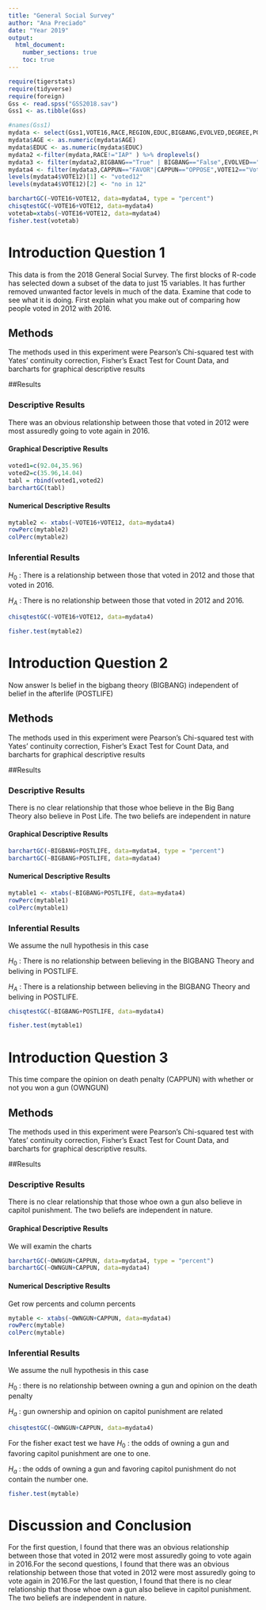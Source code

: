 ---
title: "General Social Survey"
author: "Ana Preciado"
date: "Year 2019"
output: 
  html_document:
    number_sections: true
    toc: true
---


```{r include=FALSE,echo=FALSE}
require(tigerstats)
require(tidyverse)
require(foreign)
Gss <- read.spss("GSS2018.sav")
Gss1 <- as.tibble(Gss)
```

```{r include=FALSE,echo=FALSE}
#names(Gss1)
mydata <- select(Gss1,VOTE16,RACE,REGION,EDUC,BIGBANG,EVOLVED,DEGREE,POSTLIFE,AGE,OWNGUN,CAPPUN,COURTS,POLVIEWS,VOTE12,GOD)
mydata$AGE <- as.numeric(mydata$AGE)
mydata$EDUC <- as.numeric(mydata$EDUC)
mydata2 <-filter(mydata,RACE!="IAP" ) %>% droplevels()
mydata3 <- filter(mydata2,BIGBANG=="True" | BIGBANG=="False",EVOLVED=="True"|EVOLVED=="False",POSTLIFE=="YES"|POSTLIFE=="NO",OWNGUN=="YES"|OWNGUN=="NO",COURTS=="TOO HARSH"|COURTS=="NOT HARSH ENOUGH"|COURTS=="ABOUT RIGHT") %>% droplevels()
mydata4 <- filter(mydata3,CAPPUN=="FAVOR"|CAPPUN=="OPPOSE",VOTE12=="Voted"|VOTE12=="Did not vote",VOTE16=="Voted"|VOTE16=="Did not vote") %>% droplevels()
levels(mydata4$VOTE12)[1] <- "voted12"
levels(mydata4$VOTE12)[2] <- "no in 12"

```


```{r}
barchartGC(~VOTE16+VOTE12, data=mydata4, type = "percent") 
chisqtestGC(~VOTE16+VOTE12, data=mydata4)
votetab=xtabs(~VOTE16+VOTE12, data=mydata4)
fisher.test(votetab)
```

# Introduction Question 1

<!--In this section you explain what you are trying to show.  Where did the data come from?  What is the research or other question you are trying to answer?!-->

This data is from the 2018 General Social Survey. The first blocks of R-code has selected down a subset of the data to just 15 variables. It has further removed unwanted factor levels in much of the data. Examine that code to see what it is doing. First explain what you make out of comparing how people voted in 2012 with 2016.


## Methods

<!--Decide on your methods:  use "variable analysis" or other appropriate descriptors.  Make sure to choose at least one graphical method and at least one numerical method.!--> 
The methods used in this experiment were Pearson's Chi-squared test with Yates' continuity correction, Fisher's Exact Test for Count Data, and barcharts for graphical descriptive results


##Results

<!--Divide this section into two sub-sections:  One for your descriptive  results and one for your inferential results.!--> 



### Descriptive Results 

There was an obvious relationship between those that voted in 2012 were most assuredly going to vote again in 2016.


#### Graphical Descriptive Results

<!--Graphical results here.  Make sure to show your code.  Provide appropriate labels for axes, giving units if possible, and provide a good title for the graph, too.  Use the graphical results to describe the patterns if any that exist in the data as focused toward the research question!-->

```{r}
voted1=c(92.04,35.96) 
voted2=c(35.96,14.04)
tabl = rbind(voted1,voted2)
barchartGC(tabl)
```


#### Numerical Descriptive Results

<!--Numerical results go here. Use the numerical results to describe the patterns if any that exist in the data as focused toward the research question!--> 
```{r}
mytable2 <- xtabs(~VOTE16+VOTE12, data=mydata4)
rowPerc(mytable2) 
colPerc(mytable2)
```



### Inferential Results

<!--State hypothesis clearly.  Make sure your discussion of the inferential test covers all the aspects that the test output produces, such as test statistic, p-value etc.  Make a decision about the null hypothesis, explain the assumptions on which the selected test/procedure was based, and why the chosen procedure satisfys the assumptions and is appropriate to answer the research question!-->  
$H_0$ : There is a relationship between those that voted in 2012 and those that voted in 2016.

$H_A$ : There is no relationship between those that voted in 2012 and 2016.
```{r}
chisqtestGC(~VOTE16+VOTE12, data=mydata4)
```

```{r}
fisher.test(mytable2)
```


# Introduction Question 2

<!--In this section you explain what you are trying to show.  Where did the data come from?  What is the research or other question you are trying to answer?!-->

Now answer Is belief in the bigbang theory (BIGBANG) independent of belief in the afterlife (POSTLIFE)

## Methods

<!--Decide on your methods:  use "variable analysis" or other appropriate descriptors.  Make sure to choose at least one graphical method and at least one numerical method.!-->
The methods used in this experiment were Pearson's Chi-squared test with Yates' continuity correction, Fisher's Exact Test for Count Data, and barcharts for graphical descriptive results 


##Results

<!--Divide this section into two sub-sections:  One for your descriptive  results and one for your inferential results.!-->

### Descriptive Results
There is no clear relationship that those whoe believe in the Big Bang Theory also believe in Post Life. The two beliefs are independent in nature

#### Graphical Descriptive Results

<!--Graphical results here.  Make sure to show your code.  Provide appropriate labels for axes, giving units if possible, and provide a good title for the graph, too.  Use the graphical results to describe the patterns if any that exist in the data as focused toward the research question!-->
```{r}
barchartGC(~BIGBANG+POSTLIFE, data=mydata4, type = "percent") 
barchartGC(~BIGBANG+POSTLIFE, data=mydata4)
```


#### Numerical Descriptive Results

<!--Numerical results go here. Use the numerical results to describe the patterns if any that exist in the data as focused toward the research question!-->

```{r}
mytable1 <- xtabs(~BIGBANG+POSTLIFE, data=mydata4)
rowPerc(mytable1) 
colPerc(mytable1)
```

### Inferential Results

<!--State hypothesis clearly.  Make sure your discussion of the inferential test covers all the aspects that the test output produces, such as test statistic, p-value etc.  Make a decision about the null hypothesis, explain the assumptions on which the selected test/procedure was based, and why the chosen procedure satisfys the assumptions and is appropriate to answer the research question!--> 
We assume the null hypothesis in this case  

$H_0$ : There is no relationship between believing in the BIGBANG Theory and beliving in POSTLIFE.

$H_A$ : There is a relationship between believing in the BIGBANG Theory and beliving in POSTLIFE.
```{r}
chisqtestGC(~BIGBANG+POSTLIFE, data=mydata4)
```

```{r}
fisher.test(mytable1)
```


# Introduction Question 3

<!--In this section you explain what you are trying to show.  Where did the data come from?  What is the research or other question you are trying to answer?!-->

This time compare the opinion on death penalty (CAPPUN) with whether or not you won a gun (OWNGUN)

## Methods

<!--Decide on your methods:  use "variable analysis" or other appropriate descriptors.  Make sure to choose at least one graphical method and at least one numerical method.!-->  
The methods used in this experiment were Pearson's Chi-squared test with Yates' continuity correction, Fisher's Exact Test for Count Data, and barcharts for graphical descriptive results.

##Results

<!--Divide this section into two sub-sections:  One for your descriptive  results and one for your inferential results.!-->

### Descriptive Results  

There is no clear relationship that those whoe own a gun also believe in capitol punishment. The two beliefs are independent in nature.

#### Graphical Descriptive Results

<!--Graphical results here.  Make sure to show your code.  Provide appropriate labels for axes, giving units if possible, and provide a good title for the graph, too.  Use the graphical results to describe the patterns if any that exist in the data as focused toward the research question!-->

We will examin the charts
```{r}
barchartGC(~OWNGUN+CAPPUN, data=mydata4, type = "percent") 
barchartGC(~OWNGUN+CAPPUN, data=mydata4)
```


#### Numerical Descriptive Results

<!--Numerical results go here. Use the numerical results to describe the patterns if any that exist in the data as focused toward the research question!-->
Get row percents and column percents 
```{r} 
mytable <- xtabs(~OWNGUN+CAPPUN, data=mydata4)
rowPerc(mytable) 
colPerc(mytable)
```



### Inferential Results

<!--State hypothesis clearly.  Make sure your discussion of the inferential test covers all the aspects that the test output produces, such as test statistic, p-value etc.  Make a decision about the null hypothesis, explain the assumptions on which the selected test/procedure was based, and why the chosen procedure satisfys the assumptions and is appropriate to answer the research question!--> 
We assume the null hypothesis in this case  

$H_0$ : there is no relationship between owning a gun and opinion on the death penalty  

$H_a$ : gun ownership and opinion on capitol punishment are related  

```{r}
chisqtestGC(~OWNGUN+CAPPUN, data=mydata4) 

```
For the fisher exact test we have 
$H_0$ : the odds of owning a gun and favoring capitol punishment are one to one.  
 
$H_a$ : the odds of owning a gun and favoring capitol punishment do not contain the number one.  
```{r}
fisher.test(mytable)
```



# Discussion and Conclusion

<!--Discussion and conclusion here.  If you found a relationship be sure to consider whether the relationship occurs because one of the variavbles causes the other, or whether they perhasps are related for some other reason.  Watch the chapter 6 videos from the GeorgeTown videos collection.!-->
For the first question, I found that there was an obvious relationship between those that voted in 2012 were most assuredly going to vote again in 2016.For the second questions, I found that there was an obvious relationship between those that voted in 2012 were most assuredly going to vote again in 2016.For the last question, I found that there is no clear relationship that those whoe own a gun also believe in capitol punishment. The two beliefs are independent in nature.